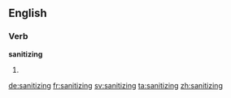 ==English==

===Verb===
'''sanitizing'''

# {{present participle of|sanitize}}

[[de:sanitizing]]
[[fr:sanitizing]]
[[sv:sanitizing]]
[[ta:sanitizing]]
[[zh:sanitizing]]